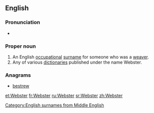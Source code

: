 {{selfref|For the guide to Webster's dictionaries in Wiktionary, see [[Wiktionary:Webster]].}}
{{also|webster}}
==English==
{{wikipedia}}

===Pronunciation===
* {{IPA|/ˈwɛbstɚ/|lang=en}}

===Proper noun===
{{en-proper noun|s}}

# An English [[occupational]] [[surname]] for someone who was a [[weaver]].
# Any of various [[dictionary|dictionaries]] published under the name Webster.

===Anagrams===
* [[bestrew#English|bestrew]]

[[Category:English surnames from Middle English]]

[[et:Webster]]
[[fr:Webster]]
[[ru:Webster]]
[[sr:Webster]]
[[zh:Webster]]